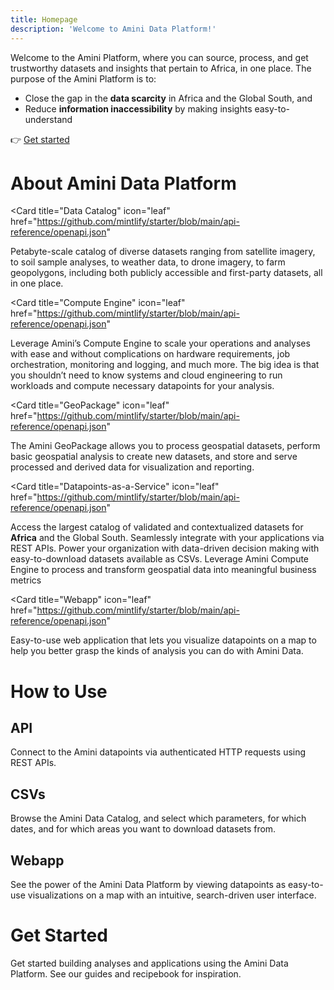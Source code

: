 ```yaml
---
title: Homepage
description: 'Welcome to Amini Data Platform!'
---
```


Welcome to the Amini Platform, where you can source, process, and get trustworthy datasets and insights that pertain to Africa, in one place. The purpose of the Amini Platform is to:

- Close the gap in the **data scarcity** in Africa and the Global South, and
- Reduce **information inaccessibility** by making insights easy-to-understand

👉 [Get started](https://platform.amini.ai)

# About Amini Data Platform

<Card
  title="Data Catalog"
  icon="leaf"
  href="https://github.com/mintlify/starter/blob/main/api-reference/openapi.json"
>
  Petabyte-scale catalog of diverse datasets ranging from satellite imagery, to soil sample analyses, to weather data, to drone imagery, to farm geopolygons, including both publicly accessible and first-party datasets, all in one place.
</Card>

<Card
  title="Compute Engine"
  icon="leaf"
  href="https://github.com/mintlify/starter/blob/main/api-reference/openapi.json"
>
  Leverage Amini’s Compute Engine to scale your operations and analyses with ease and without complications on hardware requirements, job orchestration, monitoring and logging, and much more. The big idea is that you shouldn’t need to know systems and cloud engineering to run workloads and compute necessary datapoints for your analysis.
</Card>

<Card
  title="GeoPackage"
  icon="leaf"
  href="https://github.com/mintlify/starter/blob/main/api-reference/openapi.json"
>
  The Amini GeoPackage allows you to process geospatial datasets, perform basic geospatial analysis to create new datasets, and store and serve processed and derived data for visualization and reporting.
</Card>

<Card
  title="Datapoints-as-a-Service"
  icon="leaf"
  href="https://github.com/mintlify/starter/blob/main/api-reference/openapi.json"
>
  Access the largest catalog of validated and contextualized datasets for **Africa** and the Global South. Seamlessly integrate with your applications via REST APIs. Power your organization with data-driven decision making with easy-to-download datasets available as CSVs. Leverage Amini Compute Engine to process and transform geospatial data into meaningful business metrics
</Card>

<Card
  title="Webapp"
  icon="leaf"
  href="https://github.com/mintlify/starter/blob/main/api-reference/openapi.json"
>
  Easy-to-use web application that lets you visualize datapoints on a map to help you better grasp the kinds of analysis you can do with Amini Data.
</Card>

# How to Use

## API

Connect to the Amini datapoints via authenticated HTTP requests using REST APIs.

## CSVs

Browse the Amini Data Catalog, and select which parameters, for which dates, and for which areas you want to download datasets from.

## Webapp

See the power of the Amini Data Platform by viewing datapoints as easy-to-use visualizations on a map with an intuitive, search-driven user interface.

# Get Started

Get started building analyses and applications using the Amini Data Platform. See our guides and recipebook for inspiration.